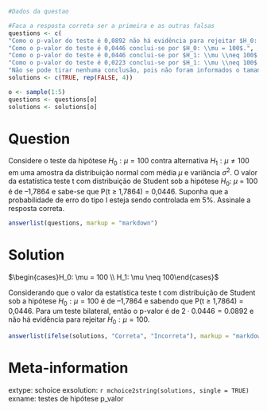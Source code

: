 ```r
#Dados da questao

#Faca a resposta correta ser a primeira e as outras falsas
questions <- c(
"Como o p-valor do teste é 0,0892 não há evidência para rejeitar $H_0: \\mu = 100$.", 
"Como o p-valor do teste é 0,0446 conclui-se por $H_0: \\mu = 100$.", 
"Como o p-valor do teste é 0,0446 conclui-se por $H_1: \\mu \\neq 100$.", 
"Como o p-valor do teste é 0,0223 conclui-se por $H_1: \\mu \\neq 100$.",
"Não se pode tirar nenhuma conclusão, pois não foram informados o tamanho da amostra, a média amostral e o desvio padrão amostral.")
solutions <- c(TRUE, rep(FALSE, 4))

o <- sample(1:5)
questions <- questions[o]
solutions <- solutions[o]
```

Question
========
Considere o teste da hipótese $H_0: \mu = 100$ contra alternativa $H_1: \mu \neq 100$ em uma amostra da distribuição normal com média $\mu$ e variância $\sigma^2$. O valor da estatística teste t com distribuição de Student sob a hipótese $H_0$: $\mu$ = 100 é de –1,7864 e sabe-se que P(t $\geq$ 1,7864) = 0,0446. Suponha que a probabilidade de erro do tipo I esteja sendo controlada em 5%. Assinale a resposta correta.

```r
answerlist(questions, markup = "markdown")
```

Solution
========

$\begin{cases}H_0: \mu = 100 \\ H_1: \mu \neq 100\end{cases}$

Considerando que o valor da estatística teste t com distribuição de Student sob a hipótese $H_0: \mu = 100$ é de –1,7864 e sabendo que P(t $\geq$ 1,7864) = 0,0446. Para um teste bilateral, então o p-valor é de $2 \cdot 0.0446 = 0.0892$ e não há evidência para rejeitar $H_0: \mu = 100$.

```r
answerlist(ifelse(solutions, "Correta", "Incorreta"), markup = "markdown")
```

Meta-information
================
extype: schoice
exsolution: `r mchoice2string(solutions, single = TRUE)`
exname: testes de hipótese p_valor
